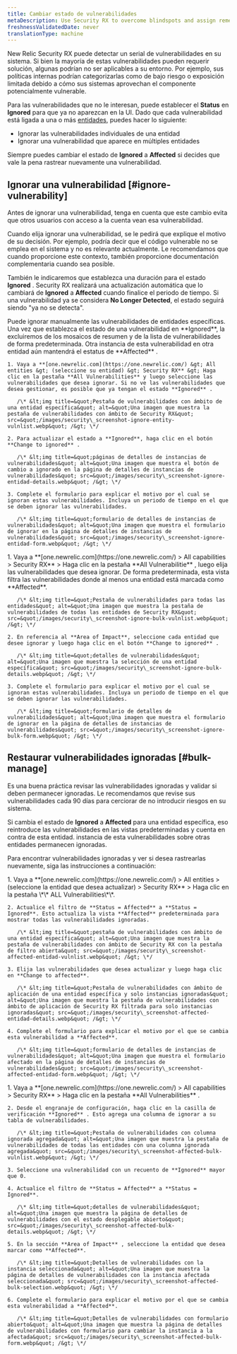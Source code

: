 ```yaml
---
title: Cambiar estado de vulnerabilidades
metaDescription: Use Security RX to overcome blindspots and assign remediation to developers as a security team.
freshnessValidatedDate: never
translationType: machine
---
```


New Relic Security RX puede detectar un serial de vulnerabilidades en su sistema. Si bien la mayoría de estas vulnerabilidades pueden requerir solución, algunas podrían no ser aplicables a su entorno. Por ejemplo, sus políticas internas podrían categorizarlas como de bajo riesgo o exposición limitada debido a cómo sus sistemas aprovechan el componente potencialmente vulnerable.

Para las vulnerabilidades que no le interesan, puede establecer el **Status** en **Ignored** para que ya no aparezcan en la UI. Dado que cada vulnerabilidad está ligada a una o más [entidades](/docs/new-relic-solutions/new-relic-one/core-concepts/what-entity-new-relic/#what-is-entity), puedes hacer lo siguiente:

* Ignorar las vulnerabilidades individuales de una entidad
* Ignorar una vulnerabilidad que aparece en múltiples entidades

Siempre puedes cambiar el estado de **Ignored** a **Affected** si decides que vale la pena rastrear nuevamente una vulnerabilidad.

## Ignorar una vulnerabilidad [#ignore-vulnerability]

<Callout variant="tip">
  Antes de ignorar una vulnerabilidad, tenga en cuenta que este cambio evita que otros usuarios con acceso a la cuenta vean esa vulnerabilidad.
</Callout>

Cuando elija ignorar una vulnerabilidad, se le pedirá que explique el motivo de su decisión. Por ejemplo, podría decir que el código vulnerable no se emplea en el sistema y no es relevante actualmente. Le recomendamos que cuando proporcione este contexto, también proporcione documentación complementaria cuando sea posible.

También le indicaremos que establezca una duración para el estado **Ignored** . Security RX realizará una actualización automática que lo cambiará de **Ignored** a **Affected** cuando finalice el periodo de tiempo. Si una vulnerabilidad ya se considera **No Longer Detected**, el estado seguirá siendo &quot;ya no se detecta&quot;.

<CollapserGroup>
  <Collapser id="ignore-entity" title="Ignorar una vulnerabilidad para una entidad específica">
    Puede ignorar manualmente las vulnerabilidades de entidades específicas. Una vez que establezca el estado de una vulnerabilidad en **Ignored**, la excluiremos de los mosaicos de resumen y de la lista de vulnerabilidades de forma predeterminada. Otra instancia de esta vulnerabilidad en otra entidad aún mantendrá el estatus de **Affected** .

    1. Vaya a **[one.newrelic.com](https://one.newrelic.com/) &gt; All entities &gt; (seleccione su entidad) &gt; Security RX** &gt; Haga clic en la pestaña **All Vulnerabilities** y luego seleccione las vulnerabilidades que desea ignorar. Si no ve las vulnerabilidades que desea gestionar, es posible que ya tengan el estado **Ignored** .

       /\* &lt;img title=&quot;Pestaña de vulnerabilidades con ámbito de una entidad específica&quot; alt=&quot;Una imagen que muestra la pestaña de vulnerabilidades con ámbito de Security RX&quot; src=&quot;/images/security\_screenshot-ignore-entity-vulnlist.webp&quot; /&gt; \*/

    2. Para actualizar el estado a **Ignored**, haga clic en el botón **Change to ignored** .

       /\* &lt;img title=&quot;páginas de detalles de instancias de vulnerabilidades&quot; alt=&quot;Una imagen que muestra el botón de cambio a ignorado en la página de detalles de instancias de vulnerabilidades&quot; src=&quot;/images/security\_screenshot-ignore-entidad-details.webp&quot; /&gt; \*/

    3. Complete el formulario para explicar el motivo por el cual se ignoran estas vulnerabilidades. Incluya un periodo de tiempo en el que se deben ignorar las vulnerabilidades.

       /\* &lt;img title=&quot;formulario de detalles de instancias de vulnerabilidades&quot; alt=&quot;Una imagen que muestra el formulario de ignorar en la página de detalles de instancias de vulnerabilidades&quot; src=&quot;/images/security\_screenshot-ignore-entidad-form.webp&quot; /&gt; \*/
  </Collapser>

  <Collapser id="bulk-ignore" title="Ignorar vulnerabilidades en múltiples entidades">
    1. Vaya a **[one.newrelic.com](https://one.newrelic.com/) &gt; All capabilities &gt; Security RX** &gt; Haga clic en la pestaña **All Vulnerabilitie** , luego elija las vulnerabilidades que desea ignorar. De forma predeterminada, esta vista filtra las vulnerabilidades donde al menos una entidad está marcada como **Affected**.

       /\* &lt;img title=&quot;Pestaña de vulnerabilidades para todas las entidades&quot; alt=&quot;Una imagen que muestra la pestaña de vulnerabilidades de todas las entidades de Security RX&quot; src=&quot;/images/security\_screenshot-ignore-bulk-vulnlist.webp&quot; /&gt; \*/

    2. En referencia al **Area of Impact**, seleccione cada entidad que desee ignorar y luego haga clic en el botón **Change to ignored** .

       /\* &lt;img title=&quot;detalles de vulnerabilidades&quot; alt=&quot;Una imagen que muestra la selección de una entidad específica&quot; src=&quot;/images/security\_screenshot-ignore-bulk-details.webp&quot; /&gt; \*/

    3. Complete el formulario para explicar el motivo por el cual se ignoran estas vulnerabilidades. Incluya un periodo de tiempo en el que se deben ignorar las vulnerabilidades.

       /\* &lt;img title=&quot;formulario de detalles de vulnerabilidades&quot; alt=&quot;Una imagen que muestra el formulario de ignorar en la página de detalles de instancias de vulnerabilidades&quot; src=&quot;/images/security\_screenshot-ignore-bulk-form.webp&quot; /&gt; \*/
  </Collapser>
</CollapserGroup>

## Restaurar vulnerabilidades ignoradas [#bulk-manage]

Es una buena práctica revisar las vulnerabilidades ignoradas y validar si deben permanecer ignoradas. Le recomendamos que revise sus vulnerabilidades cada 90 días para cerciorar de no introducir riesgos en su sistema.

Si cambia el estado de **Ignored** a **Affected** para una entidad específica, eso reintroduce las vulnerabilidades en las vistas predeterminadas y cuenta en contra de esta entidad. instancia de esta vulnerabilidades sobre otras entidades permanecen ignoradas.

Para encontrar vulnerabilidades ignoradas y ver si desea rastrearlas nuevamente, siga las instrucciones a continuación:

<CollapserGroup>
  <Collapser id="remove-ignored" title="Eliminar el estado ignorado de una entidad específica">
    1. Vaya a **[one.newrelic.com](https://one.newrelic.com/) &gt; All entities &gt; (seleccione la entidad que desea actualizar) &gt; Security RX** &gt; Haga clic en la pestaña \*\* ALL Vulnerabilities\*\*.

    2. Actualice el filtro de **Status = Affected** a **Status = Ignored**. Esto actualiza la vista **Affected** predeterminada para mostrar todas las vulnerabilidades ignoradas.

       /\* &lt;img title=&quot;pestaña de vulnerabilidades con ámbito de una entidad específica&quot; alt=&quot;Una imagen que muestra la pestaña de vulnerabilidades con ámbito de Security RX con la pestaña de filtro abierta&quot; src=&quot;/images/security\_screenshot-affected-entidad-vulnlist.webp&quot; /&gt; \*/

    3. Elija las vulnerabilidades que desea actualizar y luego haga clic en **Change to affected**.

       /\* &lt;img title=&quot;Pestaña de vulnerabilidades con ámbito de aplicación de una entidad específica y solo instancias ignoradas&quot; alt=&quot;Una imagen que muestra la pestaña de vulnerabilidades con ámbito de aplicación de Security RX filtrada para solo instancias ignoradas&quot; src=&quot;/images/security\_screenshot-affected-entidad-details.webp&quot; /&gt; \*/

    4. Complete el formulario para explicar el motivo por el que se cambia esta vulnerabilidad a **Affected**.

       /\* &lt;img title=&quot;formulario de detalles de instancias de vulnerabilidades&quot; alt=&quot;Una imagen que muestra el formulario afectado en la página de detalles de instancias de vulnerabilidades&quot; src=&quot;/images/security\_screenshot-affected-entidad-form.webp&quot; /&gt; \*/
  </Collapser>

  <Collapser id="bulk-change-status" title="Eliminar el estado ignorado en múltiples entidades">
    1. Vaya a **[one.newrelic.com](https://one.newrelic.com/) &gt; All capabilities &gt; Security RX** &gt; Haga clic en la pestaña **All Vulnerabilities** .

    2. Desde el engranaje de configuración, haga clic en la casilla de verificación **Ignored** . Esto agrega una columna de ignorar a su tabla de vulnerabilidades.

       /\* &lt;img title=&quot;Pestaña de vulnerabilidades con columna ignorada agregada&quot; alt=&quot;Una imagen que muestra la pestaña de vulnerabilidades de todas las entidades con una columna ignorada agregada&quot; src=&quot;/images/security\_screenshot-affected-bulk-vulnlist.webp&quot; /&gt; \*/

    3. Seleccione una vulnerabilidad con un recuento de **Ignored** mayor que 0.

    4. Actualice el filtro de **Status = Affected** a **Status = Ignored**.

       /\* &lt;img title=&quot;detalles de vulnerabilidades&quot; alt=&quot;Una imagen que muestra la página de detalles de vulnerabilidades con el estado desplegable abierto&quot; src=&quot;/images/security\_screenshot-affected-bulk-details.webp&quot; /&gt; \*/

    5. En la sección **Area of Impact** , seleccione la entidad que desea marcar como **Affected**.

       /\* &lt;img title=&quot;Detalles de vulnerabilidades con la instancia seleccionada&quot; alt=&quot;Una imagen que muestra la página de detalles de vulnerabilidades con la instancia afectada seleccionada&quot; src=&quot;/images/security\_screenshot-affected-bulk-selection.webp&quot; /&gt; \*/

    6. Complete el formulario para explicar el motivo por el que se cambia esta vulnerabilidad a **Affected**.

       /\* &lt;img title=&quot;Detalles de vulnerabilidades con formulario abierto&quot; alt=&quot;Una imagen que muestra la página de detalles de vulnerabilidades con formulario para cambiar la instancia a la afectada&quot; src=&quot;/images/security\_screenshot-affected-bulk-form.webp&quot; /&gt; \*/
  </Collapser>
</CollapserGroup>